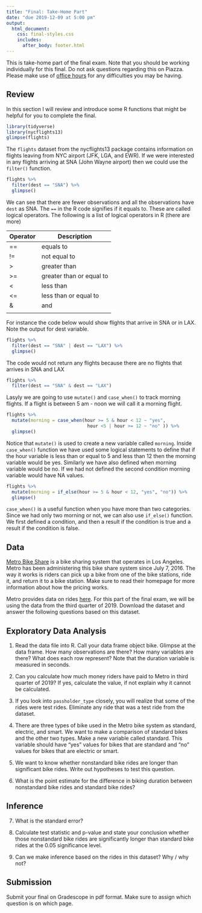 ```yaml
---
title: "Final: Take-Home Part"
date: "due 2019-12-09 at 5:00 pm"
output: 
  html_document:
    css: final-styles.css 
    includes:
      after_body: footer.html
---
```


This is take-home part of the final exam. Note that you should be working individually for this final. Do not ask questions regarding this on Piazza. Please make use of [office hours](https://mdogucu.ics.uci.edu/teaching/stats67-fa19/office.html) for any difficulties you may be having. 


## Review

In this section I will review and introduce some R functions that might be helpful for you to complete the final.

```r
library(tidyverse)
library(nycflights13)
glimpse(flights)
```

The `flights` dataset from the nycflights13 package contains information on flights leaving from NYC airport (JFK, LGA, and EWR). If we were interested in any flights arriving at SNA (John Wayne airport) then we could use the `filter()` function.

```r
flights %>% 
  filter(dest == "SNA") %>% 
  glimpse()
```

We can see that there are fewer observations and all the observations have `dest` as SNA. The `==` in the R code signifies if it equals to. These are called logical operators. The following is a list of logical operators in R (there are more)

| Operator 	| Description              	|
|----------	|--------------------------	|
| ==       	| equals to                	|
| !=       	| not equal to             	|
| >        	| greater than             	|
| >=       	| greater than or equal to 	|
| <        	| less than                	|
| <=       	| less than or equal to    	|
| &        	| and                      	|
| |        	| or                       	|

For instance the code below would show flights that arrive in SNA or in LAX. Note the output for dest variable.

```r
flights %>% 
  filter(dest == "SNA" | dest == "LAX") %>% 
  glimpse()
```

The code would not return any flights because there are no flights that arrives in SNA and LAX

```r
flights %>% 
  filter(dest == "SNA" & dest == "LAX")
```

Lasyly we are going to use `mutate()` and `case_when()` to track morning flights. If a flight is between 5 am - noon we will call it a morning flight.

```r
flights %>% 
  mutate(morning = case_when(hour >= 5 & hour < 12 ~ "yes",
                              hour <5 | hour >= 12 ~ "no" )) %>% 
  glimpse()
```

Notice that `mutate()` is used to create a new variable called `morning`. Inside `case_when()` function we have used some logical statements to define that if the hour variable is less than or equal to 5 and less than 12 then the morning variable would be yes. Similarly we have also defined when morning variable would be no. If we had not defined the second condition morning variable would have NA values. 


```r
flights %>% 
  mutate(morning = if_else(hour >= 5 & hour < 12, "yes", "no")) %>% 
  glimpse()
```

`case_when()` is a useful function when you have more than two categories. Since we had only two morning or not, we can also use `if_else()` function. We first defined a condition, and then a result if the condition is true and a result if the condition is false. 


## Data

[Metro Bike Share](https://bikeshare.metro.net/) is a bike sharing system that operates in Los Angeles. Metro has been administering this bike share system since July 7, 2016. The way it works is riders can pick up a bike from one of the bike stations, ride it, and return it to a bike station. Make sure to read their homepage for more information about how the pricing works. 

Metro provides data on rides [here](https://bikeshare.metro.net/about/data/). For this part of the final exam, we will be using the data from the third quarter of 2019. Download the dataset and answer the following questions based on this dataset. 

## Exploratory Data Analysis

1.  Read the data file into R. Call your data frame object bike. Glimpse at the data frame. How many observations are there? How many variables are there? What does each row represent? Note that the duration variable is measured in seconds.


2. Can you calculate how much money riders have paid to Metro in third quarter of 2019? If yes, calculate the value, if not explain why it cannot be calculated. 


3. If you look into `passholder_type` closely, you will realize that some of the rides were test rides. Eliminate any ride that was a test ride from the dataset. 

4. There are three types of bike used in the Metro bike system as standard, electric, and smart. We want to make a comparison of standard bikes and the other two types. Make a new variable called standard. This variable should have "yes" values for bikes that are standard and "no" values for bikes that are electric or smart. 


5. We want to know whether nonstandard bike rides are longer than significant bike rides. Write out hypotheses to test this question.

6. What is the point estimate for the difference in biking duration between nonstandard bike rides and standard bike rides?

## Inference

7. What is the standard error?

8. Calculate test statistic and p-value and state your conclusion whether those nonstandard bike rides are significantly longer than standard bike rides at the 0.05 significance level. 

9. Can we make inference based on the rides in this dataset? Why / why not?



## Submission

Submit your final on Gradescope in pdf format. Make sure to assign which question is on which page. 


<br>
<br>
<br>